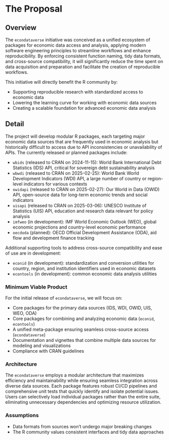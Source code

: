 # The Proposal

<!--
This is where the proposal should be outlined. 
-->

## Overview

<!--
At a high-level address what your proposal is and how it will address the problem identified. Highlight any benefits to the R Community that follow from solving the problem. This should be your most compelling section.
-->

The `econdataverse` initiative was conceived as a unified ecosystem of packages for economic data access and analysis, applying modern software engineering principles to streamline workflows and enhance reproducibility. By enforcing consistent function naming, tidy data formats, and cross-source compatibility, it will significantly reduce the time spent on data acquisition and preparation and facilitate the creation of reproducible workflows.

This initiative will directly benefit the R community by:

- Supporting reproducible research with standardized access to economic data
- Lowering the learning curve for working with economic data sources
- Creating a scalable foundation for advanced economic data analysis

## Detail
<!--
Go into more detail about the specifics of the project and it delivers against the problem.

Depending on project type the detail section should include:

 - [ ] Minimum Viable Product
 - [ ] Architecture
 - [ ] Assumptions
-->

The project will develop modular R packages, each targeting major economic data sources that are frequently used in economic analysis but historically difficult to access due to API inconsistencies or unavailability of APIs. The currently released or planned packages include:

- `wbids` (released to CRAN on 2024-11-15): World Bank International Debt Statistics (IDS) API, critical for sovereign debt sustainability analysis
- `wbwdi` (released to CRAN on 2025-02-25): World Bank World Development Indicators (WDI) API, a large number of country or region-level indicators for various contexts
- `owidapi` (released to CRAN on 2025-02-27): Our World in Data (OWID) API, open-source data for long-term economic trends and social indicators
- `uisapi` (released to CRAN on 2025-03-06): UNESCO Institute of Statistics (UIS) API, education and research data relevant for policy analysis
- `imfweo` (in development): IMF World Economic Outlook (WEO), global economic projections and country-level economic performance
- `oecdoda` (planned): OECD Official Development Assistance (ODA), aid flow and development finance tracking

Additional supporting tools to address cross-source compatibility and ease of use are in development:

- `econid` (in development): standardization and conversion utilities for country, region, and institution identifiers used in economic datasets
- `econtools` (in development): common economic data analysis utilities

### Minimum Viable Product

For the initial release of `econdataverse`, we will focus on:

- Core packages for the primary data sources (IDS, WDI, OWID, UIS, WEO, ODA)
- Core packages for combining and analyzing economic data (`econid`, `econtools`)
- A unified meta-package ensuring seamless cross-source access (`econdataverse`)
- Documentation and vignettes that combine multiple data sources for modeling and visualizations
- Compliance with CRAN guidelines

### Architecture

The `econdataverse` employs a modular architecture that maximizes efficiency and maintainability while ensuring seamless integration across diverse data sources. Each package features robust CI/CD pipelines and comprehensive unit tests that quickly identify and isolate potential issues. Users can selectively load individual packages rather than the entire suite, eliminating unnecessary dependencies and optimizing resource utilization.

### Assumptions

- Data formats from sources won’t undergo major breaking changes
- The R community values consistent interfaces and tidy data approaches
